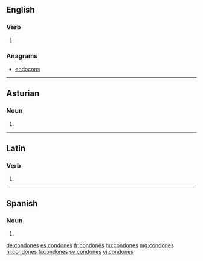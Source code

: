 ==English==

===Verb===
{{head|en|verb form}}

# {{en-third-person singular of|condone}}

===Anagrams===
* [[endocons#English|endocons]]

----

==Asturian==

===Noun===
{{head|ast|noun form|g=m-p}}

# {{plural of|condón|lang=ast}}
----

==Latin==

===Verb===
{{la-verb-form|condōnēs}}

# {{inflection of|condōnō||2|s|pres|actv|subj|lang=la}}

----

==Spanish==

===Noun===
{{head|es|noun form|g=m-p}}

# {{plural of|condón|lang=es}}

[[de:condones]]
[[es:condones]]
[[fr:condones]]
[[hu:condones]]
[[mg:condones]]
[[nl:condones]]
[[fi:condones]]
[[sv:condones]]
[[vi:condones]]